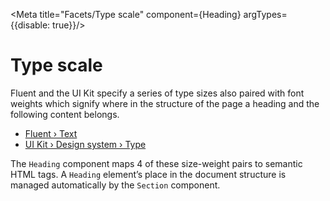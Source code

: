 


<Meta title="Facets/Type scale" component={Heading} argTypes={{disable: true}}/>

# Type scale

Fluent and the UI Kit specify a series of type sizes also paired with font weights which signify where in the structure of the page a heading and the following content belongs.

- [Fluent › Text](https://www.figma.com/file/IkBEp9pnO4Ep7HH4Bq5xrW/Text?node-id=2%3A895)
- [UI Kit › Design system › Type](https://www.figma.com/file/UwN095fVIvwZDNtzTtUE3E/Microsoft-Teams-UI-Kit-Internal?node-id=4303%3A180379)

The `Heading` component maps 4 of these size-weight pairs to semantic HTML tags. A `Heading` element’s place in the document structure is managed automatically by the `Section` component.

<Canvas>
  <Story name="Type scale">
    <View main={{
      title: [{text: 'Main section (h1)'}],
      abstract: [{text: '24px size, 32px line height, 600 weight'}],
      sections: [{
        title: [{text: 'Level 2 (h2)'}],
        abstract: [{text: '20px size, 28px line height, 600 weight'}],
        sections: [{
          title: [{text: 'Level 3 (h3)'}],
          abstract: [{text: '16px size, 22px line height, 600 weight'}],
          sections: [{
            title: [{text: 'Levels 4 and lower (h4, h5, h6)'}],
            abstract: [{text: '14px size, 20px line height, 600 weight'}]
          }]
        }]
      }]
    }}/>
  </Story>
</Canvas>

